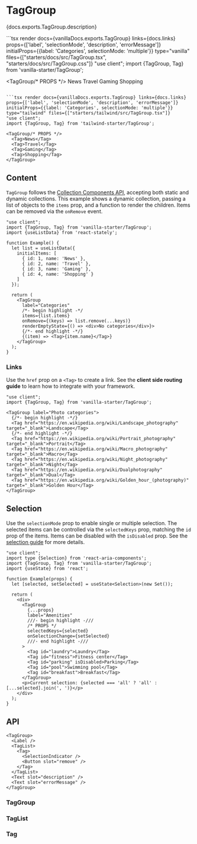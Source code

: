 


# TagGroup

<PageDescription>{docs.exports.TagGroup.description}</PageDescription>

<ExampleSwitcher>
  ```tsx render docs={vanillaDocs.exports.TagGroup} links={docs.links} props={['label', 'selectionMode', 'description', 'errorMessage']} initialProps={{label: 'Categories', selectionMode: 'multiple'}} type="vanilla" files={["starters/docs/src/TagGroup.tsx", "starters/docs/src/TagGroup.css"]}
  "use client";
  import {TagGroup, Tag} from 'vanilla-starter/TagGroup';

  <TagGroup/* PROPS */>
    <Tag>News</Tag>
    <Tag>Travel</Tag>
    <Tag>Gaming</Tag>
    <Tag>Shopping</Tag>
  </TagGroup>
  ```

  ```tsx render docs={vanillaDocs.exports.TagGroup} links={docs.links} props={['label', 'selectionMode', 'description', 'errorMessage']} initialProps={{label: 'Categories', selectionMode: 'multiple'}} type="tailwind" files={["starters/tailwind/src/TagGroup.tsx"]}
  "use client";
  import {TagGroup, Tag} from 'tailwind-starter/TagGroup';

  <TagGroup/* PROPS */>
    <Tag>News</Tag>
    <Tag>Travel</Tag>
    <Tag>Gaming</Tag>
    <Tag>Shopping</Tag>
  </TagGroup>
  ```

</ExampleSwitcher>

## Content

`TagGroup` follows the [Collection Components API](collections.html?component=TagGroup), accepting both static and dynamic collections. This example shows a dynamic collection, passing a list of objects to the `items` prop, and a function to render the children. Items can be removed via the `onRemove` event.

```tsx render
"use client";
import {TagGroup, Tag} from 'vanilla-starter/TagGroup';
import {useListData} from 'react-stately';

function Example() {
  let list = useListData({
    initialItems: [
      { id: 1, name: 'News' },
      { id: 2, name: 'Travel' },
      { id: 3, name: 'Gaming' },
      { id: 4, name: 'Shopping' }
    ]
  });

  return (
    <TagGroup
      label="Categories"
      /*- begin highlight -*/
      items={list.items}
      onRemove={(keys) => list.remove(...keys)}
      renderEmptyState={() => <div>No categories</div>}>
      {/*- end highlight -*/}
      {(item) => <Tag>{item.name}</Tag>}
    </TagGroup>
  );
}
```

### Links

Use the `href` prop on a `<Tag>` to create a link. See the **client side routing guide** to learn how to integrate with your framework.

```tsx render
"use client";
import {TagGroup, Tag} from 'vanilla-starter/TagGroup';

<TagGroup label="Photo categories">
  {/*- begin highlight -*/}
  <Tag href="https://en.wikipedia.org/wiki/Landscape_photography" target="_blank">Landscape</Tag>
  {/*- end highlight -*/}
  <Tag href="https://en.wikipedia.org/wiki/Portrait_photography" target="_blank">Portrait</Tag>
  <Tag href="https://en.wikipedia.org/wiki/Macro_photography" target="_blank">Macro</Tag>
  <Tag href="https://en.wikipedia.org/wiki/Night_photography" target="_blank">Night</Tag>
  <Tag href="https://en.wikipedia.org/wiki/Dualphotography" target="_blank">Dual</Tag>
  <Tag href="https://en.wikipedia.org/wiki/Golden_hour_(photography)" target="_blank">Golden Hour</Tag>
</TagGroup>
```

## Selection

Use the `selectionMode` prop to enable single or multiple selection. The selected items can be controlled via the `selectedKeys` prop, matching the `id` prop of the items. Items can be disabled with the `isDisabled` prop. See the [selection guide](selection.html?component=TagGroup) for more details.

```tsx render docs={docs.exports.TagGroup} links={docs.links} props={['selectionMode', 'selectionBehavior', 'disallowEmptySelection']} initialProps={{selectionMode: 'multiple'}} wide
"use client";
import type {Selection} from 'react-aria-components';
import {TagGroup, Tag} from 'vanilla-starter/TagGroup';
import {useState} from 'react';

function Example(props) {
  let [selected, setSelected] = useState<Selection>(new Set());

  return (
    <div>
      <TagGroup
        {...props}
        label="Amenities"
        ///- begin highlight -///
        /* PROPS */
        selectedKeys={selected}
        onSelectionChange={setSelected}
        ///- end highlight -///
      >
        <Tag id="laundry">Laundry</Tag>
        <Tag id="fitness">Fitness center</Tag>
        <Tag id="parking" isDisabled>Parking</Tag>
        <Tag id="pool">Swimming pool</Tag>
        <Tag id="breakfast">Breakfast</Tag>
      </TagGroup>
      <p>Current selection: {selected === 'all' ? 'all' : [...selected].join(', ')}</p>
    </div>
  );
}
```

## API

<Anatomy />

```tsx links={{TagGroup: '#taggroup', TagList: '#taglist', Tag: '#tag', Button: 'Button.html', SelectionIndicator: 'selection.html#animated-selectionindicator'}}
<TagGroup>
  <Label />
  <TagList>
    <Tag>
      <SelectionIndicator />
      <Button slot="remove" />
    </Tag>
  </TagList>
  <Text slot="description" />
  <Text slot="errorMessage" />
</TagGroup>
```

### TagGroup

<PropTable component={docs.exports.TagGroup} links={docs.links} showDescription />

### TagList

<PropTable component={docs.exports.TagList} links={docs.links} showDescription />

<StateTable defaultClassName="react-aria-TagList" properties={docs.exports.TagListRenderProps.properties} />

### Tag

<PropTable component={docs.exports.Tag} links={docs.links} showDescription />

<StateTable defaultClassName="react-aria-Tag" properties={docs.exports.TagRenderProps.properties} />
